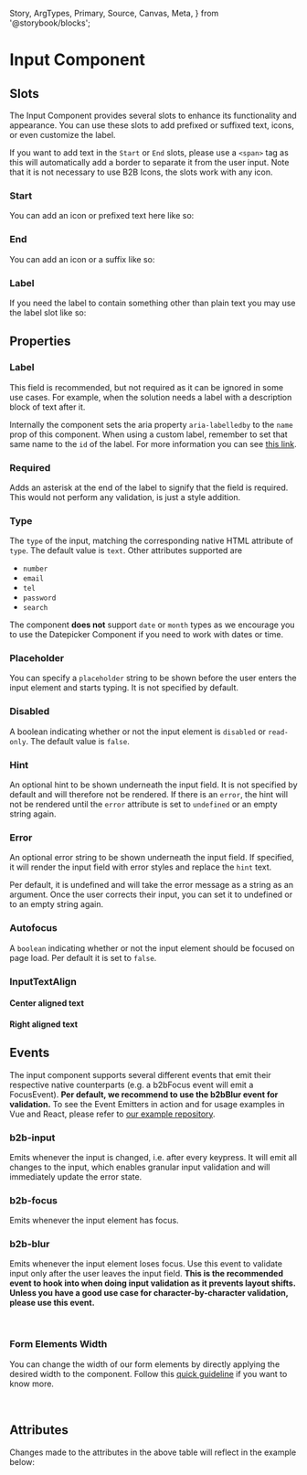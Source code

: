   Story,
  ArgTypes,
  Primary,
  Source,
  Canvas,
  Meta,
} from '@storybook/blocks';


<Meta of={InputStories} />

# Input Component

<Canvas of={InputStories.AllPropertiesSpecified} sourceState="shown" />

## Slots

The Input Component provides several slots to enhance its functionality and appearance.
You can use these slots to add prefixed or suffixed text, icons, or even customize the label.

If you want to add text in the `Start` or `End` slots, please use a `<span>` tag as this
will automatically add a border to separate it from the user input. Note that it is not necessary to use B2B Icons,
the slots work with any icon.

### Start

You can add an icon or prefixed text here like so:

<Canvas of={InputStories.Prefix} sourceState="shown" />

### End

You can add an icon or a suffix like so:

<Canvas of={InputStories.Suffix} sourceState="shown" />

### Label

If you need the label to contain something other than plain text you may use the label slot like so:

<Canvas of={InputStories.Label} sourceState="shown" />

## Properties

### Label

This field is recommended, but not required as it can be ignored in some use cases. For example, when the solution
needs a label with a description block of text after it.

Internally the component sets the aria property `aria-labelledby` to the `name` prop of this component. When using a
custom label, remember to set that same name to the `id` of the label. For more information you can see [this link](https://developer.mozilla.org/en-US/docs/Web/Accessibility/ARIA/Attributes/aria-labelledby).

### Required

Adds an asterisk at the end of the label to signify that the field is required. This would not perform any
validation, is just a style addition.

### Type

The `type` of the input, matching the corresponding native HTML attribute of `type`. The default value is `text`.
Other attributes supported are

- `number`
- `email`
- `tel`
- `password`
- `search`

The component **does not** support `date` or `month` types as we encourage you to use the Datepicker
Component if you need to work with dates or time.

### Placeholder

You can specify a `placeholder` string to be shown before the user enters the input element and starts typing.
It is not specified by default.

### Disabled

A boolean indicating whether or not the input element is `disabled` or `read-only`. The default value is `false`.

### Hint

An optional hint to be shown underneath the input field. It is not specified by default and will therefore not be rendered.
If there is an `error`, the hint will not be rendered until the `error` attribute is set to `undefined` or an
empty string again.

### Error

An optional error string to be shown underneath the input field. If specified, it will render the input
field with error styles and replace the `hint` text.

Per default, it is undefined and will take the error message as a string as an argument. Once the user
corrects their input, you can set it to undefined or to an empty string again.

### Autofocus

A `boolean` indicating whether or not the input element should be focused on page load.
Per default it is set to `false`.

### InputTextAlign

#### Center aligned text

<Canvas of={InputStories.CenterAligned} sourceState="shown" />

#### Right aligned text

<Canvas of={InputStories.RightAligned} sourceState="shown" />

## Events

The input component supports several different events that emit their respective native counterparts (e.g. a b2bFocus event will emit a FocusEvent).
**Per default, we recommend to use the b2bBlur event for validation.**
To see the Event Emitters in action and for usage examples in Vue and React, please refer to [our example repository](https://github.com/otto-ec/b2b-design-system/tree/beta/examples).

### b2b-input

Emits whenever the input is changed, i.e. after every keypress. It will emit all changes to the input,
which enables granular input validation and will immediately update the error state.

### b2b-focus

Emits whenever the input element has focus.

### b2b-blur

Emits whenever the input element loses focus. Use this event to validate input only after
the user leaves the input field. **This is the recommended event to hook into when doing input validation as it
prevents layout shifts. Unless you have a good use case for character-by-character validation, please use this event.**

<br />

### Form Elements Width

You can change the width of our form elements by directly applying the desired width to the component. Follow
this [quick guideline](?path=/story/guidelines-form-usage--page#form-elements-width) if you want to know more.

<br />

## Attributes

<ArgTypes of={InputStories} />
Changes made to the attributes in the above table will reflect in the example
below:
<Primary />
